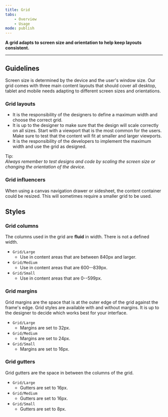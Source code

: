 ```yaml
---
title: Grid
tabs:
    - Overview
    - Usage
mode: publish
---
```



**A grid adapts to screen size and orientation to help keep layouts consistent.**
<!--One to two sentences as an introduction to the component-->

***

## Guidelines
<!--List how to use it, sizes, widths, grid interactions, color allowances -->


Screen size is determined by the device and the user's window size. Our grid comes with three main content layouts that should cover all desktop, tablet and mobile needs adapting to different screen sizes and orientations.


### Grid layouts

* It is the responsibility of the designers to define a maximum width and choose the correct grid. 
* It is up to the designer to make sure that the design will scale correctly on all sizes. Start with a viewport that is the most common for the users. Make sure to test that the content will fit at smaller and larger viewports. 
* It is the responsibility of the developers to implement the maximum width and use the grid as designed. 

Tip:  
_Always remember to test designs and code by scaling the screen size or changing the orientation of the device._


### Grid influencers

When using a canvas navigation drawer or sidesheet, the content container could be resized. 
This will sometimes require a smaller grid to be used.  


## Styles 

### Grid columns

The columns used in the grid are **fluid** in width. There is not a defined width. 

- `Grid/Large`  
    - Use in content areas that are between 840px and larger.
- `Grid/Medium`  
    - Use in content areas that are 600--839px.
- `Grid/Small`  
    - Use in content areas that are 0--599px.

### Grid margins

Grid margins are the space that is at the outer edge of the grid against the frame's edge. 
Grid styles are available with and without margins. 
It is up to the designer to decide which works best for your interface.  

- `Grid/Large`  
    - Margins are set to 32px.
- `Grid/Medium`  
    - Margins are set to 24px.
- `Grid/Small`  
    - Margins are set to 16px.


### Grid gutters

Grid gutters are the space in between the columns of the grid. 

- `Grid/Large`  
    - Gutters are set to 16px.
- `Grid/Medium`  
    - Gutters are set to 16px.
- `Grid/Small`  
    - Gutters are set to 8px.
